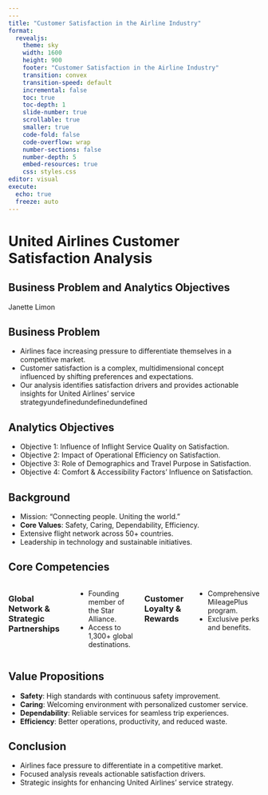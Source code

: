 ```yaml
---
---
title: "Customer Satisfaction in the Airline Industry"
format: 
  revealjs:
    theme: sky
    width: 1600
    height: 900
    footer: "Customer Satisfaction in the Airline Industry"
    transition: convex
    transition-speed: default
    incremental: false
    toc: true
    toc-depth: 1
    slide-number: true
    scrollable: true
    smaller: true
    code-fold: false
    code-overflow: wrap
    number-sections: false
    number-depth: 5
    embed-resources: true
    css: styles.css
editor: visual
execute: 
  echo: true
  freeze: auto
---
```


# United Airlines Customer Satisfaction Analysis

## Business Problem and Analytics Objectives

Janette Limon

## Business Problem

::: incremental
-   Airlines face increasing pressure to differentiate themselves in a competitive market.
-   Customer satisfaction is a complex, multidimensional concept influenced by shifting preferences and expectations.
-   Our analysis identifies satisfaction drivers and provides actionable insights for United Airlines' service strategyundefinedundefinedundefined
:::

## Analytics Objectives

::: incremental
-   Objective 1: Influence of Inflight Service Quality on Satisfaction.
-   Objective 2: Impact of Operational Efficiency on Satisfaction.
-   Objective 3: Role of Demographics and Travel Purpose in Satisfaction.
-   Objective 4: Comfort & Accessibility Factors' Influence on Satisfaction.
:::

## Background

-   Mission: "Connecting people. Uniting the world."
-   **Core Values**: Safety, Caring, Dependability, Efficiency.
-   Extensive flight network across 50+ countries.
-   Leadership in technology and sustainable initiatives.

## Core Competencies

::: columns
### Global Network & Strategic Partnerships {.column}

-   Founding member of the Star Alliance.
-   Access to 1,300+ global destinations.

### Customer Loyalty & Rewards {.column}

-   Comprehensive MileagePlus program.
-   Exclusive perks and benefits.
:::

## Value Propositions

::: incremental
-   **Safety**: High standards with continuous safety improvement.
-   **Caring**: Welcoming environment with personalized customer service.
-   **Dependability**: Reliable services for seamless trip experiences.
-   **Efficiency**: Better operations, productivity, and reduced waste.
:::

## Conclusion

-   Airlines face pressure to differentiate in a competitive market.
-   Focused analysis reveals actionable satisfaction drivers.
-   Strategic insights for enhancing United Airlines' service strategy.

# 
